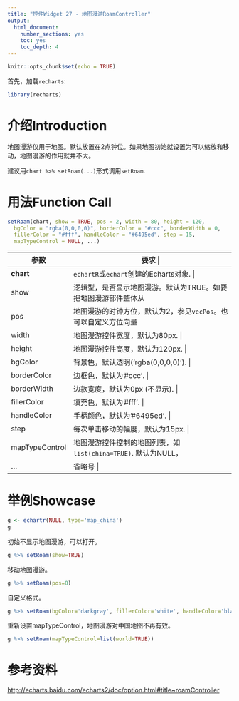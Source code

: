 ```yaml
---
title: "控件Widget 27 - 地图漫游RoamController"
output: 
  html_document: 
    number_sections: yes
    toc: yes
    toc_depth: 4
---
```


```r
knitr::opts_chunk$set(echo = TRUE)
```

首先，加载`recharts`:
```r
library(recharts)
```

# 介绍Introduction

地图漫游仅用于地图。默认放置在2点钟位。如果地图初始就设置为可以缩放和移动，地图漫游的作用就并不大。

建议用`chart %>% setRoam(...)`形式调用`setRoam`.

# 用法Function Call

```r
setRoam(chart, show = TRUE, pos = 2, width = 80, height = 120,
  bgColor = "rgba(0,0,0,0)", borderColor = "#ccc", borderWidth = 0,
  fillerColor = "#fff", handleColor = "#6495ed", step = 15,
  mapTypeControl = NULL, ...)
```

+--------------+---------------------------------------------------------------+
|   参数       | 要求                                           |
+==============+===============================================================+
| **chart**    | `echartR`或`echart`创建的Echarts对象.  |
+--------------+---------------------------------------------------------------+
| show         | 逻辑型，是否显示地图漫游。默认为TRUE。如要把地图漫游部件整体从Echarts对象中移除，设为NULL.  |
+--------------+---------------------------------------------------------------+
| pos          | 地图漫游的时钟方位，默认为2，参见`vecPos`。也可以自定义方位向量`c(x, y, orient)`. |
+--------------+---------------------------------------------------------------+
| width        | 地图漫游控件宽度，默认为80px. |
+--------------+---------------------------------------------------------------+
| height       | 地图漫游控件高度，默认为120px. |
+--------------+---------------------------------------------------------------+
| bgColor      | 背景色，默认透明('rgba(0,0,0,0)'). |
+--------------+---------------------------------------------------------------+
| borderColor  | 边框色，默认为'#ccc'. |
+--------------+---------------------------------------------------------------+
| borderWidth  | 边款宽度，默认为0px (不显示). |
+--------------+---------------------------------------------------------------+
| fillerColor  | 填充色，默认为'#fff'. |
+--------------+---------------------------------------------------------------+
| handleColor  | 手柄颜色，默认为'#6495ed'. |
+--------------+---------------------------------------------------------------+
| step         | 每次单击移动的幅度，默认为15px. |
+--------------+---------------------------------------------------------------+
|mapTypeControl| 地图漫游控件控制的地图列表，如`list(china=TRUE)`. 默认为NULL，即自动计算。 |
+--------------+---------------------------------------------------------------+
| ...          | 省略号 |
+--------------+---------------------------------------------------------------+

# 举例Showcase

```r
g <- echartr(NULL, type='map_china')
g
```

初始不显示地图漫游，可以打开。
```r
g %>% setRoam(show=TRUE)
```

移动地图漫游。
```r
g %>% setRoam(pos=8)
```

自定义格式。
```r
g %>% setRoam(bgColor='darkgray', fillerColor='white', handleColor='black')
```

重新设置mapTypeControl，地图漫游对中国地图不再有效。
```r
g %>% setRoam(mapTypeControl=list(world=TRUE))
```

# 参考资料

<http://echarts.baidu.com/echarts2/doc/option.html#title~roamController>
